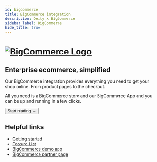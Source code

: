 ```yaml
---
id: bigcommerce
title: BigCommerce integration
description: Deity x BigCommerce
sidebar_label: BigCommerce
hide_title: true
---
```



<h1>
  <a
    href="https://www.bigcommerce.com/"
    rel="noreferrer noopener"
    target="_blank"
    aria-label="visit the BigCommerce site"
    className="invert"
  >
    <img src="/img/docs/platform/bigcommerce-logo.svg" alt="BigCommerce Logo" className="height80" />
  </a>
</h1>

<h2>Enterprise ecommerce, simplified</h2>

Our BigCommerce integration provides everything you need to get your shop online. From product pages to the checkout.

All you need is a BigCommerce store and our BigCommerce App and you can be up and running in a few clicks.

<Button variant="contained" size="medium" href="/integrations/bigcommerce/getting-started">
  Start reading →
</Button>
<div className="mb60"></div>

## Helpful links

- [Getting started](/docs/integrations/bigcommerce/getting-started)
- [Feature List](/docs/integrations/bigcommerce/features)
- [BigCommerce demo app](https://v3demo2.deity.io/)
- [BigCommerce partner page](https://www.bigcommerce.com/apps/deity-falcon-pwa-storefront/)
